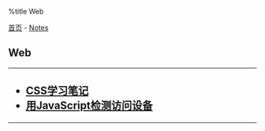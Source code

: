 %title Web

[[../../index|首页]] - [[../index|Notes]]
==Web==
----
<h2>
* [[css_base|CSS学习笔记]]
* [[javascript_check_device|用JavaScript检测访问设备]]
</h2>
----
